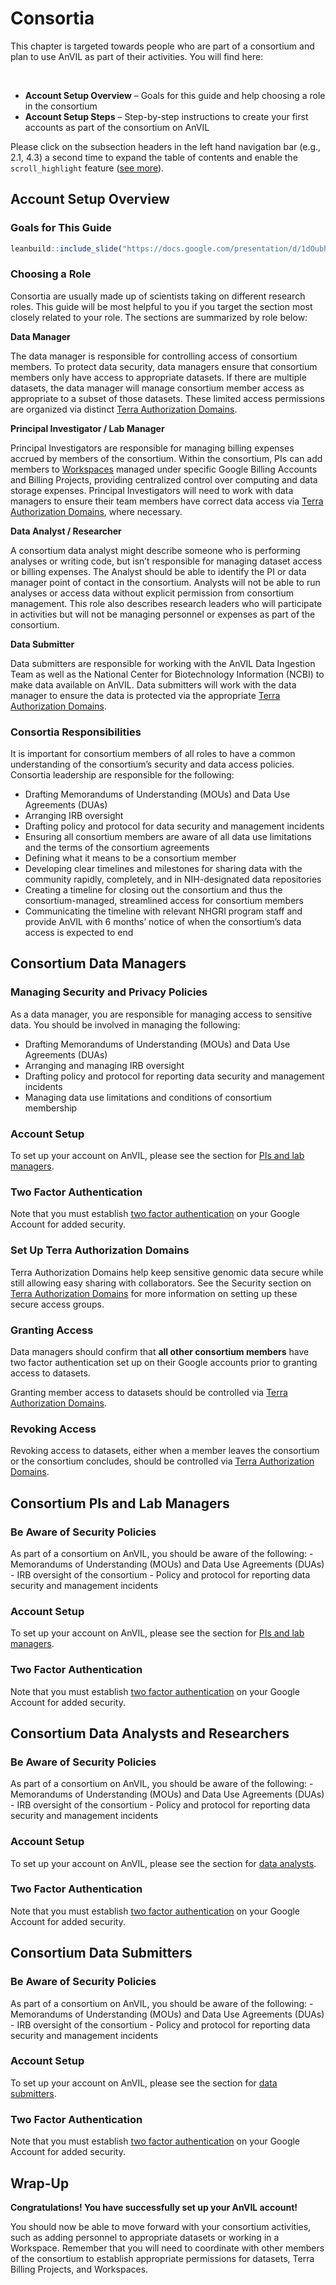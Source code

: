 # Consortia

This chapter is targeted towards people who are part of a consortium and plan to use AnVIL as part of their activities. You will find here:

<br>
<!-- The capital letter above alters the formatting for the bullet points below -->

- **Account Setup Overview** -- Goals for this guide and help choosing a role in the consortium
- **Account Setup Steps** -- Step-by-step instructions to create your first accounts as part of the consortium on AnVIL

::: {.fyi}
Please click on the subsection headers in the left hand 
navigation bar (e.g., 2.1, 4.3) a second time to expand the 
table of contents and enable the `scroll_highlight` feature 
([see more](introduction.html#scroll-highlight)).
:::

## Account Setup Overview {#overview-consortia}

### Goals for This Guide

```r
leanbuild::include_slide("https://docs.google.com/presentation/d/1dOubh-sTo5K3okZXx_7OVvUaRO58UzDn7w-pWwHD8CE/edit#slide=id.gd5c49c5c55_0_165")
```

### Choosing a Role

Consortia are usually made up of scientists taking on different research roles. This guide will be most helpful to you if you target the section most closely related to your role. The sections are summarized by role below:

**Data Manager**

The data manager is responsible for controlling access of consortium members. To protect data security, data managers ensure that consortium members only have access to appropriate datasets. If there are multiple datasets, the data manager will manage consortium member access as appropriate to a subset of those datasets. These limited access permissions are organized via distinct [Terra Authorization Domains](authorization-domains.html).

**Principal Investigator / Lab Manager**

Principal Investigators are responsible for managing billing expenses accrued by members of the consortium. Within the consortium, PIs can add members to [Workspaces](workspaces.html) managed under specific Google Billing Accounts and Billing Projects, providing centralized control over computing and data storage expenses. Principal Investigators will need to work with data managers to ensure their team members have correct data access via [Terra Authorization Domains](authorization-domains.html), where necessary.

**Data Analyst / Researcher**

A consortium data analyst might describe someone who is performing analyses or writing code, but isn't responsible for managing dataset access or billing expenses. The Analyst should be able to identify the PI or data manager point of contact in the consortium. Analysts will not be able to run analyses or access data without explicit permission from consortium management. This role also describes research leaders who will participate in activities but will not be managing personnel or expenses as part of the consortium.

**Data Submitter**

Data submitters are responsible for working with the AnVIL Data Ingestion Team as well as the National Center for Biotechnology Information (NCBI) to make data available on AnVIL. Data submitters will work with the data manager to ensure the data is protected via the appropriate [Terra Authorization Domains](authorization-domains.html).

### Consortia Responsibilities

It is important for consortium members of all roles to have a common understanding of the consortium’s security and data access policies. Consortia leadership are responsible for the following:

- Drafting Memorandums of Understanding (MOUs) and Data Use Agreements (DUAs)
- Arranging IRB oversight
- Drafting policy and protocol for data security and management incidents
- Ensuring all consortium members are aware of all data use limitations and the terms of the consortium agreements
- Defining what it means to be a consortium member
- Developing clear timelines and milestones for sharing data with the community rapidly, completely, and in NIH-designated data repositories
- Creating a timeline for closing out the consortium and thus the consortium-managed, streamlined access for consortium members
- Communicating the timeline with relevant NHGRI program staff and provide AnVIL with 6 months' notice of when the consortium's data access is expected to end

## Consortium Data Managers

### Managing Security and Privacy Policies

As a data manager, you are responsible for managing access to sensitive data. You should be involved in managing the following:  

- Drafting Memorandums of Understanding (MOUs) and Data Use Agreements (DUAs)  
- Arranging and managing IRB oversight  
- Drafting policy and protocol for reporting data security and management incidents  
- Managing data use limitations and conditions of consortium membership  

### Account Setup

To set up your account on AnVIL, please see the section for [PIs and lab managers](pis-and-lab-managers.html#overview-pis).

### Two Factor Authentication

Note that you must establish [two factor authentication](https://support.google.com/accounts/answer/185839?co=GENIE.Platform%3DDesktop&hl=en) on your Google Account for added security. 

### Set Up Terra Authorization Domains

Terra Authorization Domains help keep sensitive genomic data secure while still allowing easy sharing with collaborators. See the Security section on [Terra Authorization Domains](authorization-domains.html) for more information on setting up these secure access groups.

### Granting Access

Data managers should confirm that **all other consortium members** have two factor authentication set up on their Google accounts prior to granting access to datasets. 

Granting member access to datasets should be controlled via [Terra Authorization Domains](authorization-domains.html).

### Revoking Access

Revoking access to datasets, either when a member leaves the consortium or the consortium concludes, should be controlled via [Terra Authorization Domains](authorization-domains.html).

## Consortium PIs and Lab Managers

### Be Aware of Security Policies

As part of a consortium on AnVIL, you should be aware of the following:
- Memorandums of Understanding (MOUs) and Data Use Agreements (DUAs)
- IRB oversight of the consortium
- Policy and protocol for reporting data security and management incidents

### Account Setup

To set up your account on AnVIL, please see the section for [PIs and lab managers](pis-and-lab-managers.html#overview-pis).

### Two Factor Authentication

Note that you must establish [two factor authentication](https://support.google.com/accounts/answer/185839?co=GENIE.Platform%3DDesktop&hl=en) on your Google Account for added security.

## Consortium Data Analysts and Researchers

### Be Aware of Security Policies

As part of a consortium on AnVIL, you should be aware of the following:
- Memorandums of Understanding (MOUs) and Data Use Agreements (DUAs)
- IRB oversight of the consortium
- Policy and protocol for reporting data security and management incidents

### Account Setup

To set up your account on AnVIL, please see the section for [data analysts](data-analysts.html#overview-analysts).

### Two Factor Authentication

Note that you must establish [two factor authentication](https://support.google.com/accounts/answer/185839?co=GENIE.Platform%3DDesktop&hl=en) on your Google Account for added security.

## Consortium Data Submitters

### Be Aware of Security Policies

As part of a consortium on AnVIL, you should be aware of the following:
- Memorandums of Understanding (MOUs) and Data Use Agreements (DUAs)
- IRB oversight of the consortium
- Policy and protocol for reporting data security and management incidents

### Account Setup

To set up your account on AnVIL, please see the section for [data submitters](https://anvilproject.org/learn/data-submitters/submission-guide/data-submitters-overview).

### Two Factor Authentication

Note that you must establish [two factor authentication](https://support.google.com/accounts/answer/185839?co=GENIE.Platform%3DDesktop&hl=en) on your Google Account for added security.

## Wrap-Up {#consortia-wrap-up}

**Congratulations! You have successfully set up your AnVIL account!**

You should now be able to move forward with your consortium activities, such as adding personnel to appropriate datasets or working in a Workspace. Remember that you will need to coordinate with other members of the consortium to establish appropriate permissions for datasets, Terra Billing Projects, and Workspaces.
